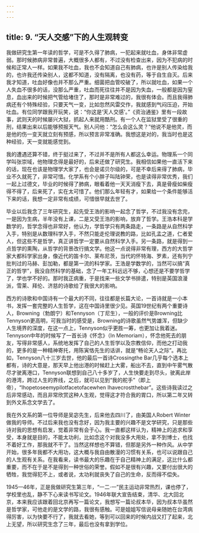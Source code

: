 ```yaml
---
---
---
```

title: 9. “天人交感”下的人生观转变
---




我做研究生第一年读的哲学，可是不久得了肺病，一犯起来就吐血，身体非常虚弱。那时候肺病非常普遍，大概很多人都有，不过没有检查出来，因为不犯病的时候和正常人一样。如果我不吐血，我也不会知道自己有肺病，也许是别人传染给我的，也许我还传染别人，这都不知道，没有隔离，也没有药，等于自生自灭。后来我才知道，吐血好像也并不那么严重。细菌把血管咬破了，所以就吐血，如果一个人失血不很多的话，没那么严重，吐血而死往往并不是因为失血，一般都是因为窒息，血出来的时候把气管给堵住了，那时是非常难过的，我很有体会。而且我得肺病还有个特殊经验，只要天气一变，比如忽然风雷交作，我就感到气闷压迫，开始吐血。有位同学跟我开玩笑，说：“你这是‘天人交感’。”《资治通鉴》里有一段故事，武则天的时候屡兴大狱，抓起人来就用酷刑。有一个人在监狱里受了很重的刑，结果出来以后能够预报天气。别人问他：“怎么会这么灵？”他说不是他灵，而是他的伤一变天就立刻有预感，所以预言非常准确。我想这是对的，我当时也是这种经验，天一变就能感觉到。

我的遭遇还算不错，终于挺过来了，不过并不是所有人都这么幸运。物理系一个同学叫张崇域，他物理念得是最好的，后来还做了研究生。我相信如果他一直活下来的话，现在也该是物理学大家了，也会是诺贝尔级的，可是不幸后来得了肺病，毕业不久就死了，非常可惜。化学系有个小胖子叫陆钟荣，也是读得非常优秀，我们一起上过德文，毕业的时候得了肺病，眼看着他一天天消瘦下去，真是骨瘦如柴瘦得不得了，后来死了，实在太可惜了。他们那么年轻有才，如果给一个条件能够活下来的话，我想一定非常有成绩，可惜很早就去世了。

毕业以后我念了三年研究生，起先受王浩的影响一起念了哲学，不过我没有念完，一是因为生病，半年没有上课，二是又受王浩的影响，放弃了哲学。王浩本科是学数学的，哲学念得也非常好，他认为，学哲学只有两条路走，一条路是从自然科学入手，特别是从数理科学入手，不然只能走伦理说教的路，比如孔孟之道，仁者爱人，但这些不是哲学，真正讲哲学一定要从自然科学入手。另一条路，就是得到一点哲学的熏陶，从哲学的背景改行搞文学。他这一点说得非常有理，西方的大哲学家大都科学家出身，像近代的笛卡尔、莱布尼茨，当代的怀特海、罗素，还有列宁批判过的马赫、彭加勒，都是第一流的科学家。王浩是学数学的，当然可以搞“真正的哲学”，我没自然科学的基础，念了一年工科远远不够，心想还是不要学哲学了，学也学不好的。那时我正病重，于是找来一些文学书排遣，特别是英国浪漫派，雪莱、拜伦、济慈的诗歌给了我很大的影响。

西方的诗歌和中国诗有一个最大的不同，往往都是长篇大论，一首诗就是一小本书，发挥一套完整的人生哲学，这在中国诗里很少见。英国19世纪有两个重要诗人，Browning（勃朗宁）和Tennyson（丁尼生），一般的评价是Browning比Tennyson更高明，可我当时的感受是，Browning的诗歌虽然气势雄浑，但缺少人生境界的深度，在这一点上，Tennyson似乎更胜一筹，也更加让我着迷。Tennyson中年的时候写了一首长诗《怀念》（In Memoriam），怀念他死去的朋友，写得非常感人，系统地发挥了自己的人生哲学以及宗教信仰，而他之打动我的，更多的是一种精神寄托，用陈寅恪先生的话讲，就是“畅论天人之际”。再比如，Tennyson八十三岁去世，他的最后一首诗Crossingthe Bar几乎每个选本上都有，诗的大意是，那天早上他出港的时候赶上大雾，船出不去，直到中午雾气散尽才驶离港口，Tennyson联想到自己八十多岁了，人生快要走到尽头，驶离此岸的港湾，跨过人生的界线，之后，就可以见到“我的舵手”（即上帝），“Ihopetoseemypilotfacetofacewhen Ihavecrostthebar”。这些诗我读过之后非常感动，而且非常欣赏这种人生观，觉得这才符合我的胃口，所以第二年又转到外文系念文学去了。

我在外文系的第一位导师是吴宓先生，后来他去四川了，由美国人Robert Winter做我的导师。不过后来我也没有念好，因为我主要的兴趣不是文学研究，只是那些诗对我的思想有启发，觉着非常有会于心。我一直都这样认为，精神上的追求和享受，本身就是目的，不能太功利，比如念这个对我没多大用处，拿不到博士，也找不着好工作，那我就不干了。当然这样想也不算错，但那是另外一种作风。从中学开始，很多年我都不大用功，这大概与我自由散漫的习惯有关系，也可以说跟自己的人生观有关系。在我看来，读书最大的乐趣在于自己精神上的满足，这比什么都重要，而不在于是不是得到一种世俗的荣誉。假如不是很有兴趣，又要付出很大的牺牲，我觉得犯不上，或者说，太功利就丧失了自己的生命，反而得不偿失。

1945—46年，正是我做研究生第三年，“一二·一”民主运动非常热烈，课也停了，学校里也乱，静不下心来读书写论文。1946年联大宣告结束，清华、北大回北京，本来我应该跟着回北京再写一篇论文，我想写一篇论叔本华，因为叔本华虽然是哲学家，可他走的是文学的路，我很有感触。可是姐姐写信说母亲随她在台湾病得厉害，以为快要不行了，我就去看她，等到可以回来的时候内战又打了起来，北上无望，所以研究生念了三年，最后也没有拿到学位。